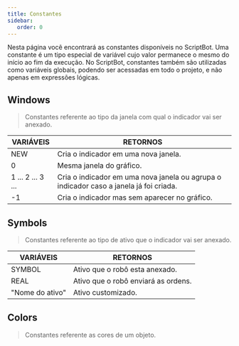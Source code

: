 ```yaml
---
title: Constantes
sidebar:
   order: 0
---
```



Nesta página você encontrará as constantes disponíveis no ScriptBot. Uma constante é um tipo especial de variável cujo valor permanece o mesmo do início ao fim da execução. No ScriptBot, constantes também são utilizadas como variáveis globais, podendo ser acessadas em todo o projeto, e não apenas em expressões lógicas.

## Windows

> Constantes referente ao tipo da janela com qual o indicador vai ser anexado.

| VARIÁVEIS                            | RETORNOS                                                                               |
| ------------------------------------ | -------------------------------------------------------------------------------------- |
| <CodeVar>NEW</CodeVar>               | Cria o indicador em uma nova janela.                                                   |
| <CodeVar>0</CodeVar>                 | Mesma janela do gráfico.                                                               |
| <CodeVar>1 ... 2 ... 3 ...</CodeVar> | Cria o indicador em uma nova janela ou agrupa o indicador caso a janela já foi criada. |
| <CodeVar>-1</CodeVar>                | Cria o indicador mas sem aparecer no gráfico.                                          |

## Symbols

> Constantes referente ao tipo de ativo que o indicador vai ser anexado.

| VARIÁVEIS                          | RETORNOS                            |
| ---------------------------------- | ----------------------------------- |
| <CodeVar>SYMBOL</CodeVar>          | Ativo que o robô esta anexado.      |
| <CodeVar>REAL</CodeVar>            | Ativo que o robô enviará as ordens. |
| <CodeVar>"Nome do ativo"</CodeVar> | Ativo customizado.                  |

## Colors

> Constantes referente as cores de um objeto.

<ColorsComp />
